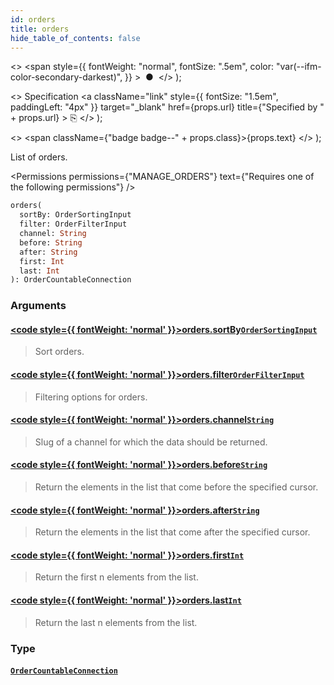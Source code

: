 ```yaml
---
id: orders
title: orders
hide_table_of_contents: false
---
```


  <>
    <span
      style={{
        fontWeight: "normal",
        fontSize: ".5em",
        color: "var(--ifm-color-secondary-darkest)",
      }}
    >
      &nbsp;●&nbsp;
    </span>
  </>
);

  <>
    Specification
    <a
      className="link"
      style={{ fontSize: "1.5em", paddingLeft: "4px" }}
      target="\_blank"
      href={props.url}
      title={"Specified by " + props.url}
    >
      ⎘
    </a>
  </>
);

  <>
    <span className={"badge badge--" + props.class}>{props.text}</span>
  </>
);

List of orders.

<Permissions
  permissions={"MANAGE_ORDERS"}
  text={"Requires one of the following permissions"}
/>

```graphql
orders(
  sortBy: OrderSortingInput
  filter: OrderFilterInput
  channel: String
  before: String
  after: String
  first: Int
  last: Int
): OrderCountableConnection
```

### Arguments

#### [<code style={{ fontWeight: 'normal' }}>orders.<b>sortBy</b></code>](#)<Bullet />[`OrderSortingInput`](../../../api-reference/orders/inputs/order-sorting-input) <Badge class="secondary" text="input"/>

> Sort orders.

#### [<code style={{ fontWeight: 'normal' }}>orders.<b>filter</b></code>](#)<Bullet />[`OrderFilterInput`](../../../api-reference/orders/inputs/order-filter-input) <Badge class="secondary" text="input"/>

> Filtering options for orders.

#### [<code style={{ fontWeight: 'normal' }}>orders.<b>channel</b></code>](#)<Bullet />[`String`](../../../api-reference/miscellaneous/scalars/string) <Badge class="secondary" text="scalar"/>

> Slug of a channel for which the data should be returned.

#### [<code style={{ fontWeight: 'normal' }}>orders.<b>before</b></code>](#)<Bullet />[`String`](../../../api-reference/miscellaneous/scalars/string) <Badge class="secondary" text="scalar"/>

> Return the elements in the list that come before the specified cursor.

#### [<code style={{ fontWeight: 'normal' }}>orders.<b>after</b></code>](#)<Bullet />[`String`](../../../api-reference/miscellaneous/scalars/string) <Badge class="secondary" text="scalar"/>

> Return the elements in the list that come after the specified cursor.

#### [<code style={{ fontWeight: 'normal' }}>orders.<b>first</b></code>](#)<Bullet />[`Int`](../../../api-reference/miscellaneous/scalars/int) <Badge class="secondary" text="scalar"/>

> Return the first n elements from the list.

#### [<code style={{ fontWeight: 'normal' }}>orders.<b>last</b></code>](#)<Bullet />[`Int`](../../../api-reference/miscellaneous/scalars/int) <Badge class="secondary" text="scalar"/>

> Return the last n elements from the list.

### Type

#### [`OrderCountableConnection`](../../../api-reference/miscellaneous/objects/order-countable-connection) <Badge class="secondary" text="object"/>

>

